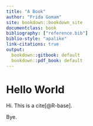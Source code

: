 ```yaml
---
title: "A Book"
author: "Frida Gomam"
site: bookdown::bookdown_site
documentclass: book
bibliography: ["reference.bib"]
biblio-style: "apalike"
link-citations: true
output:
  bookdown::gitbook: default
  bookdown::pdf_book: default
---
```


# Hello World

Hi.
This is a cite[@R-base].

Bye.
